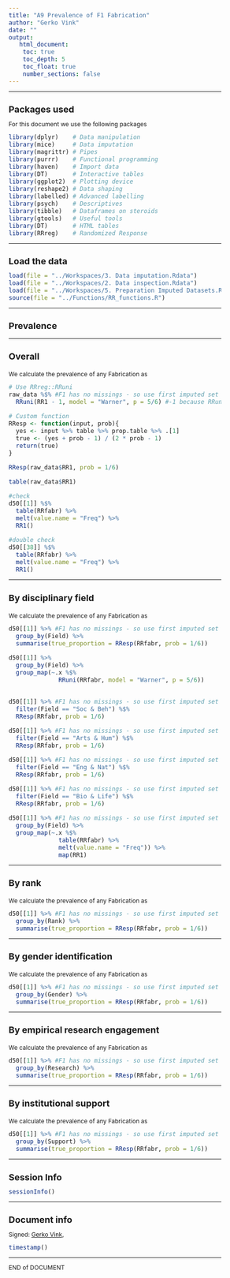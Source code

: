 ```yaml
---
title: "A9 Prevalence of F1 Fabrication"
author: "Gerko Vink"
date: ""
output: 
   html_document:
    toc: true
    toc_depth: 5
    toc_float: true
    number_sections: false
---
```


<style type="text/css">
  
body{ /* Normal  */
  font-size: 12px;
  }
td {  /* Table  */
  font-size: 12px;
}
h1.title {
  font-size: 18px;
  color: DarkBlue;
}
h1 { /* Header 1 */
  font-size: 18px;
}
h2 { /* Header 2 */
  font-size: 18px;
}
h3 { /* Header 3 */
  font-size: 18px;
}
code.r{ /* Code block */
  font-size: 12px;
}
pre { /* Code block - determines code spacing between lines */
  font-size: 14px;
}
</style>

---

# Packages used
For this document we use the following packages
```r
library(dplyr)    # Data manipulation
library(mice)     # Data imputation
library(magrittr) # Pipes
library(purrr)    # Functional programming
library(haven)    # Import data
library(DT)       # Interactive tables
library(ggplot2)  # Plotting device
library(reshape2) # Data shaping
library(labelled) # Advanced labelling
library(psych)    # Descriptives
library(tibble)   # Dataframes on steroids
library(gtools)   # Useful tools
library(DT)       # HTML tables
library(RRreg)    # Randomized Response
```

---

# Load the data
```r
load(file = "../Workspaces/3. Data imputation.Rdata")
load(file = "../Workspaces/2. Data inspection.Rdata")
load(file = "../Workspaces/5. Preparation Imputed Datasets.Rdata")
source(file = "../Functions/RR_functions.R")
```

---

## Prevalence

---

### Overall
We calculate the prevalence of any Fabrication as
```r
# Use RRreg::RRuni
raw_data %$% #F1 has no missings - so use first imputed set
  RRuni(RR1 - 1, model = "Warner", p = 5/6) #-1 because RRuni needs vector of 0 and 1 - not 1 and 2

# Custom function
RResp <- function(input, prob){
  yes <- input %>% table %>% prop.table %>% .[1]
  true <- (yes + prob - 1) / (2 * prob - 1)
  return(true)
}

RResp(raw_data$RR1, prob = 1/6)

table(raw_data$RR1)

#check
d50[[1]] %$% 
  table(RRfabr) %>% 
  melt(value.name = "Freq") %>% 
  RR1()

#double check
d50[[38]] %$% 
  table(RRfabr) %>% 
  melt(value.name = "Freq") %>% 
  RR1()
```

---

### By disciplinary field
We calculate the prevalence of any Fabrication as
```r
d50[[1]] %>% #F1 has no missings - so use first imputed set
  group_by(Field) %>% 
  summarise(true_proportion = RResp(RRfabr, prob = 1/6)) 

d50[[1]] %>% 
  group_by(Field) %>% 
  group_map(~.x %$% 
              RRuni(RRfabr, model = "Warner", p = 5/6))
  

d50[[1]] %>% #F1 has no missings - so use first imputed set
  filter(Field == "Soc & Beh") %$% 
  RResp(RRfabr, prob = 1/6)

d50[[1]] %>% #F1 has no missings - so use first imputed set
  filter(Field == "Arts & Hum") %$% 
  RResp(RRfabr, prob = 1/6)

d50[[1]] %>% #F1 has no missings - so use first imputed set
  filter(Field == "Eng & Nat") %$% 
  RResp(RRfabr, prob = 1/6)

d50[[1]] %>% #F1 has no missings - so use first imputed set
  filter(Field == "Bio & Life") %$% 
  RResp(RRfabr, prob = 1/6)

d50[[1]] %>% #F1 has no missings - so use first imputed set
  group_by(Field) %>% 
  group_map(~.x %$% 
              table(RRfabr) %>% 
              melt(value.name = "Freq")) %>% 
              map(RR1)
```

---

### By rank
We calculate the prevalence of any Fabrication as
```r
d50[[1]] %>% #F1 has no missings - so use first imputed set
  group_by(Rank) %>% 
  summarise(true_proportion = RResp(RRfabr, prob = 1/6)) 
```

---

### By gender identification
We calculate the prevalence of any Fabrication as
```r
d50[[1]] %>% #F1 has no missings - so use first imputed set
  group_by(Gender) %>% 
  summarise(true_proportion = RResp(RRfabr, prob = 1/6)) 
```
---

### By  empirical research engagement
We calculate the prevalence of any Fabrication as
```r
d50[[1]] %>% #F1 has no missings - so use first imputed set
  group_by(Research) %>% 
  summarise(true_proportion = RResp(RRfabr, prob = 1/6)) 
```

---

### By institutional support
We calculate the prevalence of any Fabrication as
```r
d50[[1]] %>% #F1 has no missings - so use first imputed set
  group_by(Support) %>% 
  summarise(true_proportion = RResp(RRfabr, prob = 1/6)) 
```

---

# Session Info
```r
sessionInfo()
```

---

# Document info
Signed: 
[Gerko Vink](https://www.gerkovink.com), 

```r
timestamp()
```

---

END of DOCUMENT


